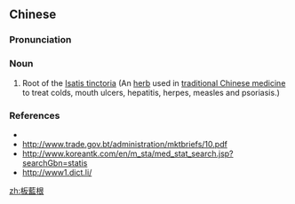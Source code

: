 {{also|板蓝根}}
==Chinese==
{{zh-forms|s=板蓝根|type=21}}

===Pronunciation===
{{zh-pron
|m=bǎnlángēn
|c=baan2 laam4 gan1
|cat=n
}}

===Noun===
{{zh-noun}}

# Root of the [[w:Isatis|Isatis tinctoria]] (An [[herb]] used in [[traditional Chinese medicine]] to treat colds, mouth ulcers, hepatitis, herpes, measles and psoriasis.)

===References===
* {{pedialite|板蓝根|lang=zh}}
* http://www.trade.gov.bt/administration/mktbriefs/10.pdf
* http://www.koreantk.com/en/m_sta/med_stat_search.jsp?searchGbn=statis
* http://www1.dict.li/

[[zh:板藍根]]